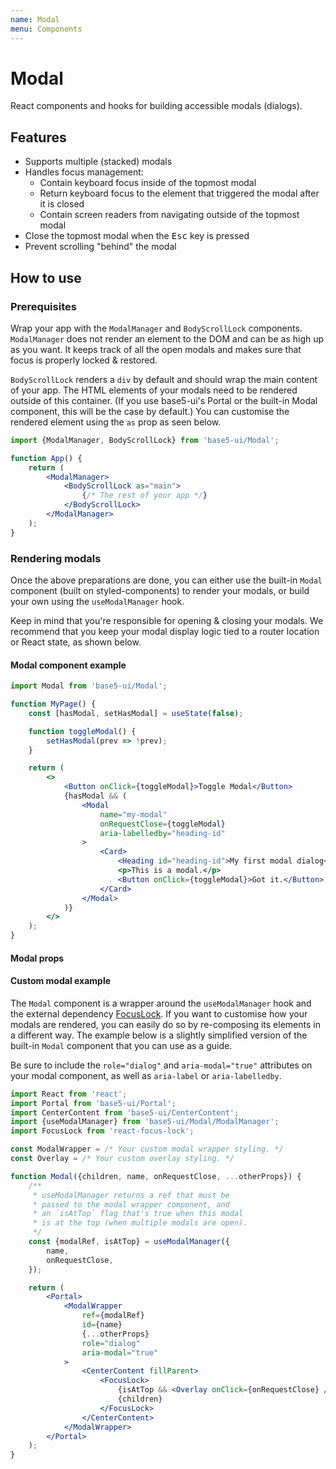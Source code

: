 ```yaml
---
name: Modal
menu: Components
---
```




# Modal

React components and hooks for building accessible modals (dialogs).

## Features

-   Supports multiple (stacked) modals
-   Handles focus management:
    -   Contain keyboard focus inside of the topmost modal
    -   Return keyboard focus to the element that triggered the modal after it is closed
    -   Contain screen readers from navigating outside of the topmost modal
-   Close the topmost modal when the <kbd>Esc</kbd> key is pressed
-   Prevent scrolling "behind" the modal

## How to use

### Prerequisites

Wrap your app with the `ModalManager` and `BodyScrollLock` components. `ModalManager` does not render an element to the DOM and can be as high up as you want. It keeps track of all the open modals and makes sure that focus is properly locked & restored.

`BodyScrollLock` renders a `div` by default and should wrap the main content of your app. The HTML elements of your modals need to be rendered outside of this container. (If you use base5-ui's Portal or the built-in Modal component, this will be the case by default.) You can customise the rendered element using the `as` prop as seen below.

```jsx
import {ModalManager, BodyScrollLock} from 'base5-ui/Modal';

function App() {
	return (
		<ModalManager>
			<BodyScrollLock as="main">
				{/* The rest of your app */}
			</BodyScrollLock>
		</ModalManager>
	);
}
```

### Rendering modals

Once the above preparations are done, you can either use the built-in `Modal` component (built on styled-components) to render your modals, or build your own using the `useModalManager` hook.

Keep in mind that you're responsible for opening & closing your modals. We recommend that you keep your modal display logic tied to a router location or React state, as shown below.

#### Modal component example

```jsx
import Modal from 'base5-ui/Modal';

function MyPage() {
	const [hasModal, setHasModal] = useState(false);

	function toggleModal() {
		setHasModal(prev => !prev);
	}

	return (
		<>
			<Button onClick={toggleModal}>Toggle Modal</Button>
			{hasModal && (
				<Modal
					name="my-modal"
					onRequestClose={toggleModal}
					aria-labelledby="heading-id"
				>
					<Card>
						<Heading id="heading-id">My first modal dialog</Heading>
						<p>This is a modal.</p>
						<Button onClick={toggleModal}>Got it.</Button>
					</Card>
				</Modal>
			)}
		</>
	);
}
```

#### Modal props

<Props of={Modal} />

#### Custom modal example

The `Modal` component is a wrapper around the `useModalManager` hook and the external dependency [FocusLock](https://github.com/theKashey/react-focus-lock). If you want to customise how your modals are rendered, you can easily do so by re-composing its elements in a different way. The example below is a slightly simplified version of the built-in `Modal` component that you can use as a guide.

Be sure to include the `role="dialog"` and `aria-modal="true"` attributes on your modal component, as well as `aria-label` or `aria-labelledby`.

```jsx
import React from 'react';
import Portal from 'base5-ui/Portal';
import CenterContent from 'base5-ui/CenterContent';
import {useModalManager} from 'base5-ui/Modal/ModalManager';
import FocusLock from 'react-focus-lock';

const ModalWrapper = /* Your custom modal wrapper styling. */
const Overlay = /* Your custom overlay styling. */

function Modal({children, name, onRequestClose, ...otherProps}) {
	/**
	 * useModalManager returns a ref that must be
	 * passed to the modal wrapper component, and
	 * an `isAtTop` flag that's true when this modal
	 * is at the top (when multiple modals are open).
	 */
	const {modalRef, isAtTop} = useModalManager({
		name,
		onRequestClose,
	});

	return (
		<Portal>
			<ModalWrapper
				ref={modalRef}
				id={name}
				{...otherProps}
				role="dialog"
				aria-modal="true"
			>
				<CenterContent fillParent>
					<FocusLock>
						{isAtTop && <Overlay onClick={onRequestClose} />}
						{children}
					</FocusLock>
				</CenterContent>
			</ModalWrapper>
		</Portal>
	);
}
```
